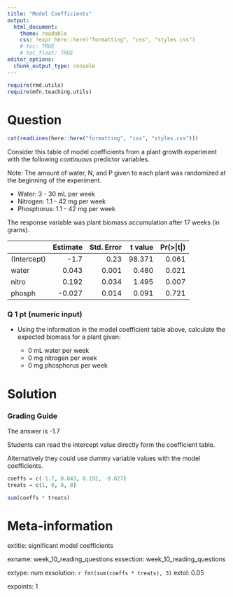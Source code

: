 ```yaml
---
title: "Model Coefficients"
output:  
  html_document:
    theme: readable
    css: !expr here::here("formatting", "css", "styles.css")
    # toc: TRUE
    # toc_float: TRUE
editor_options:
  chunk_output_type: console
---
```



```r
require(rmd.utils)
require(mfn.teaching.utils)

```



Question
========

```r
cat(readLines(here::here("formatting", "css", "styles.css")))
```


<div class="instructions">

Consider this table of model coefficients from a plant growth experiment with the following *continuous* predictor variables.

Note: The amount of water, N, and P given to each plant was randomized at the beginning of the experiment.

- Water: 3 - 30 mL per week
- Nitrogen: 1.1 - 42 mg per week
- Phosphorus: 1.1 - 42 mg per week


The response variable was plant biomass accumulation after 17 weeks (in grams).

|                 | Estimate| Std. Error| t value| Pr(>&#124;t&#124;)|
|:----------------|--------:|----------:|-------:|------------------:|
|(Intercept)      | -1.7    |       0.23|  98.371|              0.061|
|water            |  0.043  |      0.001|   0.480|              0.021|
|nitro            |  0.192  |      0.034|   1.495|              0.007|
|phosph           | -0.027  |      0.014|   0.091|              0.721|

</div>


<div class="questions">

### Q 1 pt (numeric input)

- Using the information in the model coefficient table above, calculate the expected biomass for a plant given:

  - 0 mL water per week
  - 0 mg nitrogen per week
  - 0 mg phosphorus per week


</div>



Solution
========

### Grading Guide

The answer is -1.7

Students can read the intercept value directly form the coefficient table.

Alternatively they could use dummy variable values with the model coefficients.

```r

coeffs = c(-1.7, 0.043, 0.192, -0.027)
treats = c(1, 0, 0, 0)

sum(coeffs * treats)

```




Meta-information
================

extitle: significant model coefficients

exname: week_10_reading_questions
exsection: week_10_reading_questions

extype: num
exsolution: `r fmt(sum(coeffs * treats), 3)`
extol: 0.05


expoints: 1
